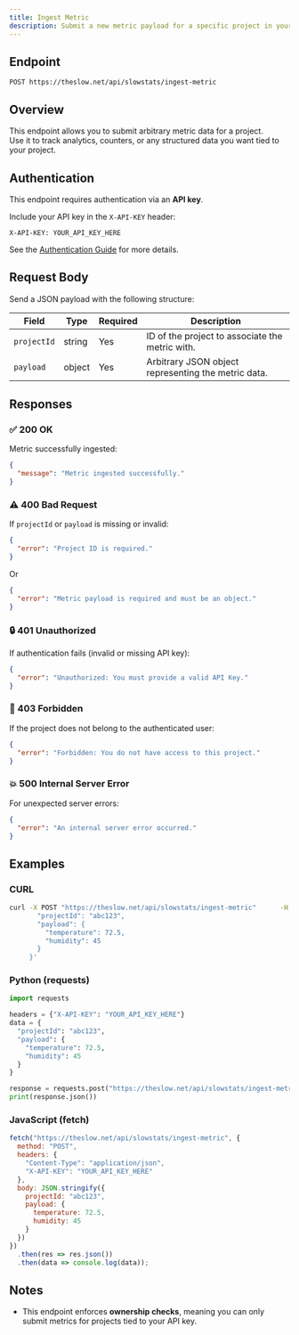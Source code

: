 ```yaml
---
title: Ingest Metric
description: Submit a new metric payload for a specific project in your SlowNet account using an API key.
---
```


## Endpoint

```
POST https://theslow.net/api/slowstats/ingest-metric
```

## Overview

This endpoint allows you to submit arbitrary metric data for a project.  
Use it to track analytics, counters, or any structured data you want tied to your project.

## Authentication

This endpoint requires authentication via an **API key**.

Include your API key in the `X-API-KEY` header:

```
X-API-KEY: YOUR_API_KEY_HERE
```

See the [Authentication Guide](../../authentication) for more details.

## Request Body

Send a JSON payload with the following structure:

| Field       | Type   | Required | Description |
|-------------|--------|----------|-------------|
| `projectId` | string | Yes      | ID of the project to associate the metric with. |
| `payload`   | object | Yes      | Arbitrary JSON object representing the metric data. |

## Responses

### ✅ 200 OK

Metric successfully ingested:

```json
{
  "message": "Metric ingested successfully."
}
```

### ⚠️ 400 Bad Request

If `projectId` or `payload` is missing or invalid:

```json
{
  "error": "Project ID is required."
}
```

Or

```json
{
  "error": "Metric payload is required and must be an object."
}
```

### 🔒 401 Unauthorized

If authentication fails (invalid or missing API key):

```json
{
  "error": "Unauthorized: You must provide a valid API Key."
}
```

### 🚫 403 Forbidden

If the project does not belong to the authenticated user:

```json
{
  "error": "Forbidden: You do not have access to this project."
}
```

### 💥 500 Internal Server Error

For unexpected server errors:

```json
{
  "error": "An internal server error occurred."
}
```

## Examples

### CURL

```bash
curl -X POST "https://theslow.net/api/slowstats/ingest-metric"      -H "Content-Type: application/json"      -H "X-API-KEY: YOUR_API_KEY_HERE"      -d '{
       "projectId": "abc123",
       "payload": {
         "temperature": 72.5,
         "humidity": 45
       }
     }'
```

### Python (requests)

```python
import requests

headers = {"X-API-KEY": "YOUR_API_KEY_HERE"}
data = {
  "projectId": "abc123",
  "payload": {
    "temperature": 72.5,
    "humidity": 45
  }
}

response = requests.post("https://theslow.net/api/slowstats/ingest-metric", json=data, headers=headers)
print(response.json())
```

### JavaScript (fetch)

```javascript
fetch("https://theslow.net/api/slowstats/ingest-metric", {
  method: "POST",
  headers: {
    "Content-Type": "application/json",
    "X-API-KEY": "YOUR_API_KEY_HERE"
  },
  body: JSON.stringify({
    projectId: "abc123",
    payload: {
      temperature: 72.5,
      humidity: 45
    }
  })
})
  .then(res => res.json())
  .then(data => console.log(data));
```

## Notes

- This endpoint enforces **ownership checks**, meaning you can only submit metrics for projects tied to your API key.
